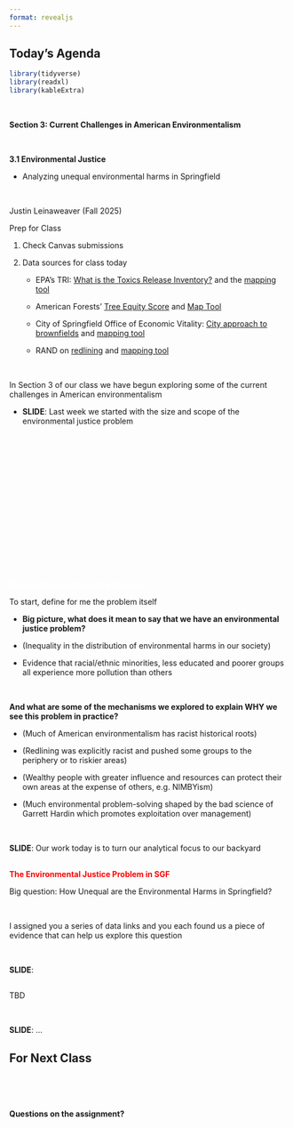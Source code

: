 ```yaml
---
format: revealjs
---
```


## Today's Agenda {background-image="Images/background-forest_v3.png" .center}

```r
library(tidyverse)
library(readxl)
library(kableExtra)
```

<br>

**Section 3: Current Challenges in American Environmentalism**

<br>

::: {.r-fit-text}

**3.1 Environmental Justice**

- Analyzing unequal environmental harms in Springfield

:::

<br>

::: r-stack
Justin Leinaweaver (Fall 2025)
:::

::: notes
Prep for Class

1. Check Canvas submissions

2. Data sources for class today

    - EPA's TRI: [What is the Toxics Release Inventory?](https://www.epa.gov/toxics-release-inventory-tri-program/what-toxics-release-inventory) and the [mapping tool](https://www.epa.gov/toxics-release-inventory-tri-program)
    
    - American Forests' [Tree Equity Score](https://www.treeequityscore.org/) and [Map Tool](https://www.treeequityscore.org/map)

    - City of Springfield Office of Economic Vitality: [City approach to brownfields](https://www.springfieldmo.gov/139/Brownfields) and [mapping tool](https://cosmo.maps.arcgis.com/apps/webappviewer/index.html?id=120fbfbdd81b4198a87a79b51cc6fe2d)
    
    - RAND on [redlining](https://www.rand.org/pubs/articles/2022/environmental-racism-how-historic-redlining-continues.html) and [mapping tool](https://www.rand.org/pubs/tools/TLA1456-1/tool.html)

<br>

In Section 3 of our class we have begun exploring some of the current challenges in American environmentalism

- **SLIDE**: Last week we started with the size and scope of the environmental justice problem

:::



## {background-image="Images/09_1-residential_pollution_photo.jpg" .center}

<br>

<br>

<br>

<br>

<br>

<br>

<br>

<br>

::: {.r-fit-text}
[**The Environmental Justice Problem**]{style="color:white;"}
:::

::: notes

To start, define for me the problem itself

- **Big picture, what does it mean to say that we have an environmental justice problem?**

- (Inequality in the distribution of environmental harms in our society)

- Evidence that racial/ethnic minorities, less educated and poorer groups all experience more pollution than others

<br>

**And what are some of the mechanisms we explored to explain WHY we see this problem in practice?**

- (Much of American environmentalism has racist historical roots)

- (Redlining was explicitly racist and pushed some groups to the periphery or to riskier areas)

- (Wealthy people with greater influence and resources can protect their own areas at the expense of others, e.g. NIMBYism)

- (Much environmental problem-solving shaped by the bad science of Garrett Hardin which promotes exploitation over management)

<br>

**SLIDE**: Our work today is to turn our analytical focus to our backyard

:::



## {background-image="Images/09_1-SGF_Hazardous_Waste.webp"}

::: {.r-fit-text}
[**The Environmental Justice Problem in SGF**]{style="color:red;"}
:::

::: notes

Big question: How Unequal are the Environmental Harms in Springfield?

<br>

I assigned you a series of data links and you each found us a piece of evidence that can help us explore this question

<br>

**SLIDE**: 


:::









## {background-image="Images/background-forest_v3.png" .center}

::: {.r-fit-text}

TBD

:::

::: notes

<br>

**SLIDE**: ...

:::






## For Next Class {background-image="Images/background-forest_v3.png" .center}

<br>


::: notes

<br>

**Questions on the assignment?**

:::